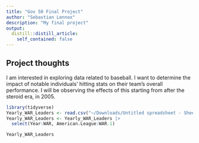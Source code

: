 ```yaml
---
title: "Gov 50 Final Project"
author: "Sebastian Lennox"
description: "My final project"
output:
  distill::distill_article:
    self_contained: false
---
```




## Project thoughts

I am interested in exploring data related to baseball. I want to determine the impact of notable individuals' hitting stats on their team's overall performance. I will be observing the effects of this starting from after the steroid era, in 2005. 

```r
library(tidyverse)
Yearly_WAR_Leaders <- read.csv("~/Downloads/Untitled spreadsheet - Sheet1.csv")
Yearly_WAR_Leaders <- Yearly_WAR_Leaders |>
  select(Year:WAR, American.League:WAR.1)

Yearly_WAR_Leaders
```

